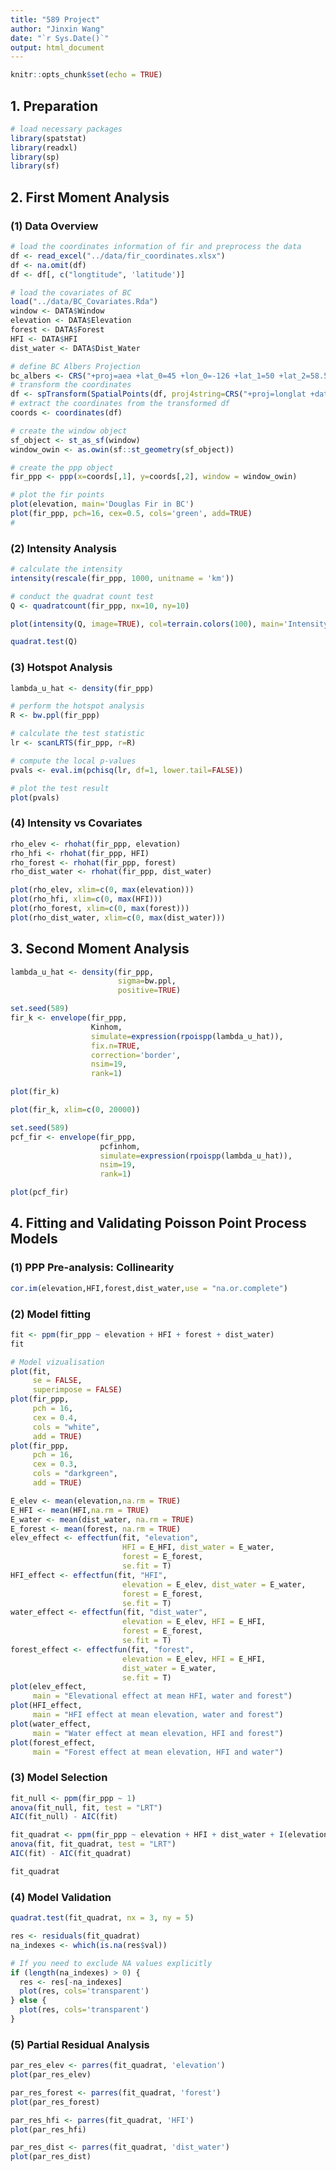 ```yaml
---
title: "589 Project"
author: "Jinxin Wang"
date: "`r Sys.Date()`"
output: html_document
---
```


```r
knitr::opts_chunk$set(echo = TRUE)
```

## 1. Preparation

```r
# load necessary packages
library(spatstat)
library(readxl)
library(sp)
library(sf)
```

## 2. First Moment Analysis

### (1) Data Overview

```r
# load the coordinates information of fir and preprocess the data
df <- read_excel("../data/fir_coordinates.xlsx")
df <- na.omit(df)
df <- df[, c("longtitude", 'latitude')]

# load the covariates of BC
load("../data/BC_Covariates.Rda")
window <- DATA$Window
elevation <- DATA$Elevation
forest <- DATA$Forest
HFI <- DATA$HFI
dist_water <- DATA$Dist_Water

# define BC Albers Projection
bc_albers <- CRS("+proj=aea +lat_0=45 +lon_0=-126 +lat_1=50 +lat_2=58.5 +x_0=1000000 +y_0=0 +datum=NAD83 +units=m +no_defs")
# transform the coordinates
df <- spTransform(SpatialPoints(df, proj4string=CRS("+proj=longlat +datum=WGS84")), bc_albers)
# extract the coordinates from the transformed df
coords <- coordinates(df)

# create the window object
sf_object <- st_as_sf(window)
window_owin <- as.owin(sf::st_geometry(sf_object))

# create the ppp object
fir_ppp <- ppp(x=coords[,1], y=coords[,2], window = window_owin)

# plot the fir points
plot(elevation, main='Douglas Fir in BC')
plot(fir_ppp, pch=16, cex=0.5, cols='green', add=TRUE)
# 
```

### (2) Intensity Analysis

```r
# calculate the intensity
intensity(rescale(fir_ppp, 1000, unitname = 'km'))
```

```r
# conduct the quadrat count test
Q <- quadratcount(fir_ppp, nx=10, ny=10)

plot(intensity(Q, image=TRUE), col=terrain.colors(100), main='Intensity of Douglas Fir in BC')
```

```r
quadrat.test(Q)
```

### (3) Hotspot Analysis

```r
lambda_u_hat <- density(fir_ppp)

# perform the hotspot analysis
R <- bw.ppl(fir_ppp)

# calculate the test statistic
lr <- scanLRTS(fir_ppp, r=R)

# compute the local p-values
pvals <- eval.im(pchisq(lr, df=1, lower.tail=FALSE))

# plot the test result
plot(pvals)
```

### (4) Intensity vs Covariates

```r
rho_elev <- rhohat(fir_ppp, elevation)
rho_hfi <- rhohat(fir_ppp, HFI)
rho_forest <- rhohat(fir_ppp, forest)
rho_dist_water <- rhohat(fir_ppp, dist_water)
```

```r
plot(rho_elev, xlim=c(0, max(elevation)))
plot(rho_hfi, xlim=c(0, max(HFI)))
plot(rho_forest, xlim=c(0, max(forest)))
plot(rho_dist_water, xlim=c(0, max(dist_water)))
```

## 3. Second Moment Analysis

```r
lambda_u_hat <- density(fir_ppp,
                        sigma=bw.ppl,
                        positive=TRUE)

set.seed(589)
fir_k <- envelope(fir_ppp,
                  Kinhom,
                  simulate=expression(rpoispp(lambda_u_hat)),
                  fix.n=TRUE,
                  correction='border',
                  nsim=19,
                  rank=1)

plot(fir_k)
```

```r
plot(fir_k, xlim=c(0, 20000))
```

```r
set.seed(589)
pcf_fir <- envelope(fir_ppp,
                    pcfinhom,
                    simulate=expression(rpoispp(lambda_u_hat)),
                    nsim=19,
                    rank=1)

plot(pcf_fir)
```

## 4. Fitting and Validating Poisson Point Process Models

### (1) PPP Pre-analysis: Collinearity

```r
cor.im(elevation,HFI,forest,dist_water,use = "na.or.complete")
```

### (2) Model fitting

```r
fit <- ppm(fir_ppp ~ elevation + HFI + forest + dist_water)
fit
```

```r
# Model vizualisation
plot(fit,
     se = FALSE,
     superimpose = FALSE)
plot(fir_ppp,
     pch = 16,
     cex = 0.4,
     cols = "white",
     add = TRUE)
plot(fir_ppp,
     pch = 16,
     cex = 0.3,
     cols = "darkgreen",
     add = TRUE)
```

```r
E_elev <- mean(elevation,na.rm = TRUE)
E_HFI <- mean(HFI,na.rm = TRUE)
E_water <- mean(dist_water, na.rm = TRUE)
E_forest <- mean(forest, na.rm = TRUE)
elev_effect <- effectfun(fit, "elevation", 
                         HFI = E_HFI, dist_water = E_water,
                         forest = E_forest,
                         se.fit = T)
HFI_effect <- effectfun(fit, "HFI", 
                         elevation = E_elev, dist_water = E_water,
                         forest = E_forest,
                         se.fit = T)
water_effect <- effectfun(fit, "dist_water", 
                         elevation = E_elev, HFI = E_HFI,
                         forest = E_forest,
                         se.fit = T)
forest_effect <- effectfun(fit, "forest", 
                         elevation = E_elev, HFI = E_HFI,
                         dist_water = E_water,
                         se.fit = T)
plot(elev_effect,
     main = "Elevational effect at mean HFI, water and forest")
plot(HFI_effect,
     main = "HFI effect at mean elevation, water and forest")
plot(water_effect,
     main = "Water effect at mean elevation, HFI and forest")
plot(forest_effect,
     main = "Forest effect at mean elevation, HFI and water")
```

### (3) Model Selection

```r
fit_null <- ppm(fir_ppp ~ 1)
anova(fit_null, fit, test = "LRT")
AIC(fit_null) - AIC(fit)

fit_quadrat <- ppm(fir_ppp ~ elevation + HFI + dist_water + I(elevation^2)+I(forest^2)+I(exp(HFI)))
anova(fit, fit_quadrat, test = "LRT")
AIC(fit) - AIC(fit_quadrat)
```

```r
fit_quadrat
```

### (4) Model Validation

```r
quadrat.test(fit_quadrat, nx = 3, ny = 5)
```

```r
res <- residuals(fit_quadrat)
na_indexes <- which(is.na(res$val))

# If you need to exclude NA values explicitly
if (length(na_indexes) > 0) {
  res <- res[-na_indexes]
  plot(res, cols='transparent')
} else {
  plot(res, cols='transparent')
}
```

### (5) Partial Residual Analysis

```r
par_res_elev <- parres(fit_quadrat, 'elevation')
plot(par_res_elev)
```

```r
par_res_forest <- parres(fit_quadrat, 'forest')
plot(par_res_forest)
```

```r
par_res_hfi <- parres(fit_quadrat, 'HFI')
plot(par_res_hfi)
```

```r
par_res_dist <- parres(fit_quadrat, 'dist_water')
plot(par_res_dist)
```
